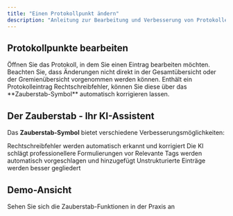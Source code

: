 ```yaml
---
title: "Einen Protokollpunkt ändern"
description: "Anleitung zur Bearbeitung und Verbesserung von Protokolleinträgen"
---
```


## Protokollpunkte bearbeiten

<Steps>
  <Step title="Protokoll öffnen">
    Öffnen Sie das Protokoll, in dem Sie einen Eintrag bearbeiten möchten.
  </Step>
  <Step title="Direktbearbeitung">
    Beachten Sie, dass Änderungen nicht direkt in der Gesamtübersicht oder der Gremienübersicht vorgenommen werden können.
  </Step>
  <Step title="Rechtschreibkorrektur">
    Enthält ein Protokolleintrag Rechtschreibfehler, können Sie diese über das **Zauberstab-Symbol** automatisch korrigieren lassen.
  </Step>
</Steps>

## Der Zauberstab - Ihr KI-Assistent

Das **Zauberstab-Symbol** bietet verschiedene Verbesserungsmöglichkeiten:

<CardGroup cols={2}>
  <Card title="✨ Automatische Korrektur" icon="wand-magic-sparkles">
    Rechtschreibfehler werden automatisch erkannt und korrigiert
  </Card>
  <Card title="📝 Formulierungen verbessern" icon="pen">
    Die KI schlägt professionellere Formulierungen vor
  </Card>
  <Card title="🏷️ Tags hinzufügen" icon="tags">
    Relevante Tags werden automatisch vorgeschlagen und hinzugefügt
  </Card>
  <Card title="🎯 Strukturierung" icon="list">
    Unstrukturierte Einträge werden besser gegliedert
  </Card>
</CardGroup>

## Demo-Ansicht

<Card title="📹 Zur interaktiven Demo" href="https://app.arcade.software/flows/nHiRHiVEAqe5GYcpLLgr/view" icon="play">
  Sehen Sie sich die Zauberstab-Funktionen in der Praxis an
</Card> 